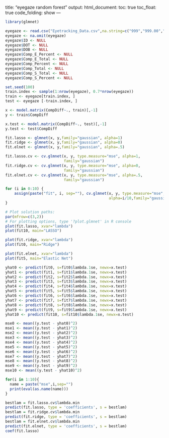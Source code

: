 title: "eyegaze random forest"
output: 
  html_document:
    toc:  true
    toc_float:  true
    code_folding:  show
---

```r
library(glmnet)
```

```r
eyegaze <- read.csv("Eyetracking_Data.csv",na.string=c("999","999.00","#NULL!"),stringsAsFactors = FALSE)
eyegaze <- na.omit(eyegaze)
eyegaze$ID <- NULL
eyegaze$DOT <- NULL
eyegaze$DOB <- NULL
eyegaze$Comp_E_Percent <- NULL
eyegaze$Comp_E_Total <- NULL
eyegaze$Comp_Percent <- NULL
eyegaze$Comp_Total <- NULL
eyegaze$Comp_S_Total <- NULL
eyegaze$Comp_S_Percent <- NULL
```

```r
set.seed(100)
train.index <- sample(1:nrow(eyegaze), 0.7*nrow(eyegaze))
train <- eyegaze[train.index, ]
test <- eyegaze [-train.index, ]

x <- model.matrix(CompDiff~., train)[,-1]
y <- train$CompDiff

x.test <- model.matrix(CompDiff~., test)[,-1]
y.test <- test$CompDiff

fit.lasso <- glmnet(x, y,family="gaussian", alpha=1)
fit.ridge <- glmnet(x, y,family="gaussian", alpha=0)
fit.elnet <- glmnet(x, y,family="gaussian", alpha=.5)

```


```r
fit.lasso.cv <- cv.glmnet(x, y, type.measure="mse", alpha=1, 
                          family="gaussian")
fit.ridge.cv <- cv.glmnet(x, y, type.measure="mse", alpha=0,
                          family="gaussian")
fit.elnet.cv <- cv.glmnet(x, y, type.measure="mse", alpha=.5,
                          family="gaussian")

```


```r
for (i in 0:10) {
    assign(paste("fit", i, sep=""), cv.glmnet(x, y, type.measure="mse", 
                                              alpha=i/10,family="gaussian"))
}
```

```r
# Plot solution paths:
par(mfrow=c(3,2))
# For plotting options, type '?plot.glmnet' in R console
plot(fit.lasso, xvar="lambda")
plot(fit10, main="LASSO")

plot(fit.ridge, xvar="lambda")
plot(fit0, main="Ridge")

plot(fit.elnet, xvar="lambda")
plot(fit5, main="Elastic Net")
```

```r
yhat0 <- predict(fit0, s=fit0$lambda.1se, newx=x.test)
yhat1 <- predict(fit1, s=fit1$lambda.1se, newx=x.test)
yhat2 <- predict(fit2, s=fit2$lambda.1se, newx=x.test)
yhat3 <- predict(fit3, s=fit3$lambda.1se, newx=x.test)
yhat4 <- predict(fit4, s=fit4$lambda.1se, newx=x.test)
yhat5 <- predict(fit5, s=fit5$lambda.1se, newx=x.test)
yhat6 <- predict(fit6, s=fit6$lambda.1se, newx=x.test)
yhat7 <- predict(fit7, s=fit7$lambda.1se, newx=x.test)
yhat8 <- predict(fit8, s=fit8$lambda.1se, newx=x.test)
yhat9 <- predict(fit9, s=fit9$lambda.1se, newx=x.test)
yhat10 <- predict(fit10, s=fit10$lambda.1se, newx=x.test)

mse0 <- mean((y.test - yhat0)^2)
mse1 <- mean((y.test - yhat1)^2)
mse2 <- mean((y.test - yhat2)^2)
mse3 <- mean((y.test - yhat3)^2)
mse4 <- mean((y.test - yhat4)^2)
mse5 <- mean((y.test - yhat5)^2)
mse6 <- mean((y.test - yhat6)^2)
mse7 <- mean((y.test - yhat7)^2)
mse8 <- mean((y.test - yhat8)^2)
mse9 <- mean((y.test - yhat9)^2)
mse10 <- mean((y.test - yhat10)^2)

for(i in 1:10){
  name = paste("mse",i,sep="")
  print(eval(as.name(name)))
}
```
```r
bestlam = fit.lasso.cv$lambda.min
predict(fit.lasso, type = 'coefficients', s = bestlam)
bestlam = fit.ridge.cv$lambda.min
predict(fit.ridge, type = 'coefficients', s = bestlam)
bestlam = fit.elnet.cv$lambda.min
predict(fit.elnet, type = 'coefficients', s = bestlam)
coef(fit.lasso)
```



